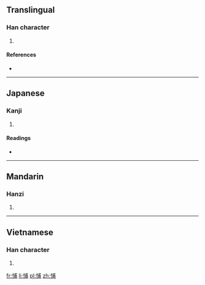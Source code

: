 ==Translingual==

===Han character===
{{Han char|rn=61|rad=心|as=07|sn=10|four=|canj=心戈十月 (PIJB), X心戈十月 (XPIJB)}}

# {{defn|Han|sort=心07}}

====References====
* {{Han ref|kx=0387.110|dkj=10653|dj=0719.260|hdz=42303.010|uh=6091|ud=24721}}

----

==Japanese==

===Kanji===
{{ja-kanji|grade=|rs=心07}}

# {{defn|lang=ja|sort=心07}}

====Readings====
* {{ja-readings|on=[[ほ]] (ho)|kun=[[おそれる]] (osoreru)}}

----

==Mandarin==

===Hanzi===
{{cmn-hanzi|pin=[[bù]] ([[bu4]])|wg=pu<sup>4</sup>}}

# {{defn|lang=cmn|sort=心07}}

----

==Vietnamese==

===Han character===
{{vi-hantu|[[bỏ]], [[bố]]|rs=心07}}

# {{defn|lang=vi|sort=心07}}

[[fr:悑]]
[[li:悑]]
[[pl:悑]]
[[zh:悑]]